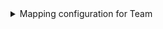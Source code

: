 <details>

<summary>Mapping configuration for Team</summary>

```yaml showLineNumbers
createMissingRelatedEntities: true
deleteDependentEntities: true
resources:
  - kind: worker
    selector:
      query: "true"
    port:
      entity:
        mappings:
          identifier: .Id
          title: .Name
          blueprint: '"octopusWorker"'
          properties:
            operatingSystem: .OperatingSystem
            healthStatus: .HealthStatus
            isDisabled: .IsDisabled
            architecture: .Architecture
          relations:
            space: .SpaceId
```

</details>
